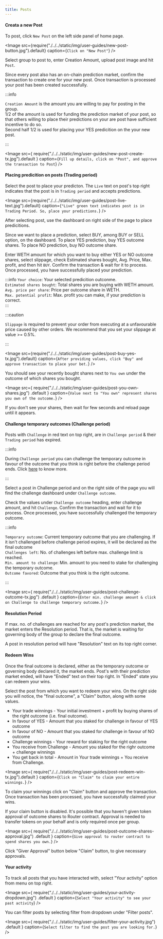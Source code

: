 ```yaml
---
title: Posts
---
```



#### Creata a new Post

To post, click `New Post` on the left side panel of home page.

<Image
	src={require("./../../static/img/user-guides/new-post-button.jpg").default}
	caption={`Click on "New Post"`}
/>

Select group to post to, enter Creation Amount, upload post image and hit `Post`. <br/>

Since every post also has an on-chain prediction market, confirm the transaction
to create one for your new post. Once transaction is processed your post has been created successfully.

:::info

`Creation Amount` is the amount you are willing to pay for posting in the group. <br/>
1/2 of the amount is used for funding the prediction market of your post, so that
others willing to place their predictions on your are post have sufficient incentive to do so. <br/>
Second half 1/2 is used for placing your YES predicition on the your new post.

:::

<Image
	src={
		require("./../../static/img/user-guides/new-post-create-tx.jpg").default
	}
	caption={`Fill up details, click on "Post", and approve the transaction to Post`}
/>

#### Placing predicition on posts (Trading period)

Select the post to place your predicton. The `Live` text on post's top right indicates that the post is in `Trading period` and accepts predictions.

<Image
	src={require("./../../static/img/user-guides/post-live-text.jpg").default}
	caption={`"Live" green text indicates post is in Trading Period. So, place your predictions.`}
/>

After selecting post, use the dashboard on right side of the page to place predicitions.

Since we want to place a prediction, select BUY, among BUY or SELL option, on the dashboard.
To place YES prediction, buy YES outcome shares. To place NO prediction, buy NO outcome share.

Enter WETH amount for which you want to buy either YES or NO outcome shares, select slippage, check Estimated shares bought,
Avg. Price, Max. profit, and then hit `BUY`. Confirm the transaction & wait for it to process. Once processed, you have successfully
placed your prediction.

:::info
`Your choice`: Your selected predicition outconme. <br/>
`Estimated shares bought`: Total shares you are buying with WETH amount. <br/>
`Avg. price per share`: Price per outcome share in WETH. <br/>
`Max. potential profit`: Max. profit you can make, if your prediction is correct. <br/>
:::

:::caution

`Slippage` is required to prevent your order from executing at a unfavourable price caused by other orders. We recommend that
you set your slippage at value >= 0.5%.

:::

<Image
	src={require("./../../static/img/user-guides/post-buy-yes-tx.jpg").default}
	caption={`After providing values, click "Buy" and approve transaction to place your bet.`}
/>

You should see your recently bought shares next to `You own` under the outcome of which shares you bought.

<Image
	src={
		require("./../../static/img/user-guides/post-you-own-shares.jpg")
			.default
	}
	caption={`Value next to "You own" represent shares you own of the outcome.`}
/>

If you don't see your shares, then wait for few seconds and reload page until it appears.

#### Challenge temporary outcomes (Challenge period)

Posts with `Challenge` in red text on top right, are in `Challenge period` & their `Trading period` has expired.

:::info

During `Challenge period` you can challenge the temporary outcome in favour of the outcome that you think is right before
the challenge period ends. Click [here](more-about-coco/post-lifecycle.mdx#challenge-period) to know more.

:::

Select a post in Challenge period and on the right side of the page you will find the challenge dashboard
under `Challenge outcome`.

Check the values under `Challenge outcome` heading, enter challenge amount, and hit `Challenge`. Confirm the transaction
and wait for it to process. Once processed, you have successfully challenged the temporary outcome.

:::info

`Temporary outcome`: Current temporary outcome that you are challenging. If it isn't challenged before challenge period expires,
it will be declared as the final outcome <br/>
`Challenges left`: No. of challenges left before max. challenge limit is reached. <br/>
`Min. amount to challenge`: Min. amount to you need to stake for challenging the temporary outcome. <br/>
`Outcome favored`: Outcome that you think is the right outcome.

:::

<Image
	src={
		require("./../../static/img/user-guides/post-challenge-outcome-tx.jpg")
			.default
	}
	caption={`Enter min. challenge amount & click on Challenge to challenge temporary outcome.`}
/>

#### Resolution Period

If max. no. of challenges are reached for any post's prediction market, the market enters the Resolution period. That is, the market is waiting for governing body of the group to declare the final outcome.

A post in resolution period will have "Resolution" text on its top right corner.

#### Redeem Wins

Once the final outcome is declared, either as the temporary outcome or governing body declared it, the market ends. Post's with their prediction market ended, will have "Ended" text on their top right. In "Ended" state you can redeem your wins.

Select the post from which you want to redeem your wins. On the right side you will notice, the "final outcome", a "Claim" button, along with some values.

-   Your trade winnings - Your initial investment + profit by buying shares of the right outcome (i.e. final outcome).
-   In favour of YES - Amount that you staked for challenge in favour of YES outcome
-   In favour of NO - Amount that you staked for challenge in favour of NO outcome
-   Challenge winnings - Your reward for staking for the right outcome
-   You receive from Challenge - Amount you staked for the righr outcome + challenge winnings
-   You get back in total - Amount in Your trade winnings + You receive from Challenge.

<Image
	src={
		require("./../../static/img/user-guides/post-redeem-win-tx.jpg").default
	}
	caption={`Click on "Claim" to claim your entire winnings.`}
/>

To claim your winnings click on "Claim" button and approve the transaction. Once transaction has been processed, you have successfully claimed your wins.

If your claim button is disabled. It's possible that you haven't given token approval of outcome shares to Router contract. Approval is needed to transfer tokens on your behalf and is only required once per group.

<Image
	src={
		require("./../../static/img/user-guides/post-outcome-shares-approval.jpg")
			.default
	}
	caption={`Give approval to router contract to spend shares you own.`}
/>

Click "Giver Approval" button below "Claim" button, to give necessary approvals.

#### Your activity

To track all posts that you have interacted with, select "Your activity" option from menu on top right.

<Image
	src={
		require("./../../static/img/user-guides/your-activity-dropdown.jpg")
			.default
	}
	caption={`Select "Your activity" to see your past activity`}
/>

You can filter posts by selecting filter from dropdown under "Filter posts".

<Image
	src={
		require("./../../static/img/user-guides/filter-your-activity.jpg")
			.default
	}
	caption={`Select filter to find the post you are looking for.`}
/>
